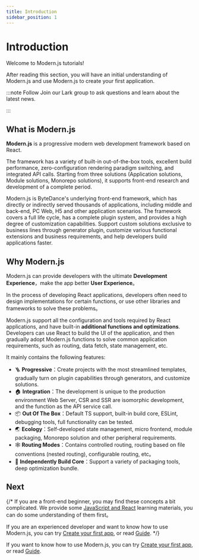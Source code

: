 ```yaml
---
title: Introduction
sidebar_position: 1
---
```


# Introduction

Welcome to Modern.js tutorials!

After reading this section, you will have an initial understanding of Modern.js and use Modern.js to create your first application.

:::note Follow
Join our Lark group to ask questions and learn about the latest news.

:::

## What is Modern.js

**Modern.js** is a progressive modern web development framework based on React.

The framework has a variety of built-in out-of-the-box tools, excellent build performance, zero-configuration rendering paradigm switching, and integrated API calls. Starting from three solutions (Application solutions, Module solutions, Monorepo solutions), it supports front-end research and development of a complete period.

Modern.js is ByteDance's underlying front-end framework, which has directly or indirectly served thousands of applications, including middle and back-end, PC Web, H5 and other application scenarios. The framework covers a full life cycle, has a complete plugin system, and provides a high degree of customization capabilities. Support custom solutions exclusive to business lines through generator plugin, customize various functional extensions and business requirements, and help developers build applications faster.

## Why Modern.js

Modern.js can provide developers with the ultimate **Development Experience**，make the app better **User Experience**。

In the process of developing React applications, developers often need to design implementations for certain functions, or use other libraries and frameworks to solve these problems。

Modern.js support all the configuration and tools required by React applications, and have built-in **additional functions and optimizations**. Developers can use React to build the UI of the application, and then gradually adopt Modern.js functions to solve common application requirements, such as routing, data fetch, state management, etc.

It mainly contains the following features:

- 🪜 **Progressive**：Create projects with the most streamlined templates, gradually turn on plugin capabilities through generators, and customize solutions.
- 🏠 **Integration**：The development is unique to the production environment Web Server, CSR and SSR are isomorphic development, and the function as the API service call.
- 📦 **Out Of The Box**：Default TS support, built-in build core, ESLint, debugging tools, full functionality can be tested.
- 🌏 **Ecology**：Self-developed state management, micro frontend, module packaging, Monorepo solution and other peripheral requirements.
- 🕸 **Routing Modes**：Contains controlled routing, routing based on file conventions (nested routing), configurable routing, etc。
- 🚀 **Independently Build Core**：Support a variety of packaging tools, deep optimization bundle.

## Next

{/* If you are a front-end beginner, you may find these concepts a bit complicated. We provide some [JavaScript and React](/tutorials/foundations/basic) learning materials, you can do some understanding of them first。

If you are an experienced developer and want to know how to use Modern.js, you can try [Create your first app](/tutorials/first-app/c01-start), or read [Guide](/guides/get-started/quick-start).  */}

If you want to know how to use Modern.js, you can try [Create your first app](/tutorials/first-app/c01-start), or read [Guide](/guides/get-started/quick-start).
